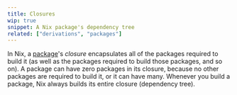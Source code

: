 ```yaml
---
title: Closures
wip: true
snippet: A Nix package's dependency tree
related: ["derivations", "packages"]
---
```


In Nix, a [package]'s *closure* encapsulates all of the packages required to build it (as well as the packages required to build those packages, and so on).
A package can have zero packages in its closure, because no other packages are required to build it, or it can have many.
Whenever you build a package, Nix always builds its entire closure (dependency tree).

[package]: /concepts/packages
